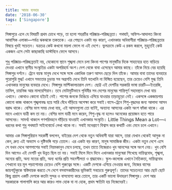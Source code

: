 ```yaml
---
title: আচার ব্যবহার
date: '2018-06-30'
tags: ['Singapore']
---
```


সিঙ্গাপুরে এলে যে বিষয়টি প্রথম চোখে পড়ে, তা হলো শহরটির পরিষ্কার-পরিচ্ছন্নতা। পথঘাট, অফিস-আদালত কিংবা আবাসিক এলাকা—সর্বত্র ঝকঝকে তকতকে। এর পেছনে একটা বড় কারণ, এখানকার অধিবাসীরা পরিষ্কার-পরিচ্ছন্নতার বিষয়ে খুবই সচেতন। যত্রতত্র কেউ কখনো ময়লা ফেলে না এই দেশে। ভুলক্রমে কেউ এ রকম করলে, মুহূর্তেই কেউ একজন এসে সেটা কাছাকাছি ডাস্টবিনে ফেলে আসবে।

 

শুধু পরিষ্কার-পরিচ্ছন্নতাই নয়, যেকোনো স্থানে শৃঙ্খলা মেনে চলা কিংবা পাশের মানুষটির দিকে সাহায্যের হাত বাড়িয়ে দেওয়া এখানে স্থানীয় সংস্কৃতির একটা অপরিহার্য অংশ।দেশ থেকে বাবা এসেছেন আমার কাছে। তাঁকে নিয়ে বের হয়েছি সিঙ্গাপুর দর্শনে। ট্রেনে বয়স্ক মানুষ দেখে সঙ্গে সঙ্গে একাধিক তরুণ আসন ছেড়ে দিল তাঁকে। আমার বাবা তাদের ব্যবহারে পুরোপুরি মুগ্ধ! এখানে সভ্যতার চূড়ান্ত সব অগ্রগতি দেখে তিনি যতখানি না বিস্মিত হয়েছেন, তার চেয়েও বেশি মুগ্ধ তিনি এখানকার মানুষের ব্যবহার দেখে। সিঙ্গাপুর মাল্টিকালচারাল দেশ। ছোট্ট এই দেশটির সরকারি ভাষা চারটি—ইংরেজি, তামিল, চায়নিজ আর মালয়েশিয়ান। তবে মোটামুটিভাবে পৃথিবীর সব দেশের মানুষের শান্তিপূর্ণ সহাবস্থান দেখা যায় এখানে। কোথাও কোনো হইচই নেই। পাশের জনকে ডিঙিয়ে এগিয়ে যাওয়ার তাড়াহুড়ো নেই। একসঙ্গে একজায়গায় কোনো কাজ থাকলে শৃঙ্খলাবদ্ধ হয়ে সারি বেঁধে দাঁড়িয়ে অপেক্ষা করে সবাই।বাসে-ট্রেনে শিশু-বৃদ্ধদের জন্য আলাদা আসন বরাদ্দ থাকে। বেশির ভাগ সময় দেখা যায়, এই আসনগুলো তো বটেই, অন্যান্য আসনের একটা অংশ ফাঁকা থাকে। এর মানে এখানে যাত্রী কম তা নয়। বেশির ভাগ যাত্রী মনে করেন, শিশু-বৃদ্ধ না হলেও অনেকের প্রয়োজন হতে পারে আসনের। সামর্থ্য থাকলে গণপরিবহনে দাঁড়িয়ে যাওয়াই এখানকার সংস্কৃতি। Little Things Mean a Lot—এ ধরনের কথা শুধু পথঘাটে সাইনবোর্ডে লেখা থাকে না। সবাই মনেপ্রাণে বিশ্বাস করে কথাটি এবং মেনে চলে এখানে।

 

আমার এক সিঙ্গাপুরিয়ান সহকর্মী বললেন, বাইরের দেশ থেকে নতুন অধিবাসী যারা আসে, তারা যেখান থেকেই আসুক না কেন, দ্রুত এই অভ্যাস ও দৃষ্টিভঙ্গি গড়ে তোলে। এর একটা বড় কারণ, মানুষ সামাজিক জীব। একটা নতুন দেশে এসে সে যখন দেখে আশপাশের সবাই নিয়মকানুন মেনে চলছে, তখন তাতে নিজেরাও খুব আনন্দের সঙ্গে অংশ নেয়। খুব বেশি দিন আগেও এই দেশটি খুব উন্নত ছিল তা নয়। সবাই মিলে দিনে দিনে এখানকার মানুষেরা শিখেছে দায়িত্ববোধ, শৃঙ্খলা, অন্যের প্রতি, অন্য মতের প্রতি, অন্য ধর্মের প্রতি সহনশীলতা ও শ্রদ্ধাবোধ। স্কুল-কলেজে এখানে নৈতিকতা, দায়িত্ববোধ শেখানো হয় মূল পড়াশোনার চেয়েও বেশি গুরুত্বের সঙ্গে। একটি দেশকে এগিয়ে নেওয়ার জন্য, নিজের বাসের জায়গাটুকুকে স্বস্তিদায়ক করতে সে দেশে বসবাসকারীদের ভূমিকাই সবচেয়ে গুরুত্বপূর্ণ। তাদের সচেতনতা আর ছোট ছোট কিছু প্রয়াস একটি দেশকে কতটা সুন্দর ও বাসযোগ্য করে তোলে, তার একটি ভালো উদাহরণ সিঙ্গাপুর। দেশ আর সরকারকে গালাগালি করে আর কারও লাভ হোক বা না হোক, প্রথম ক্ষতিটা হয় নিজেদেরই।
